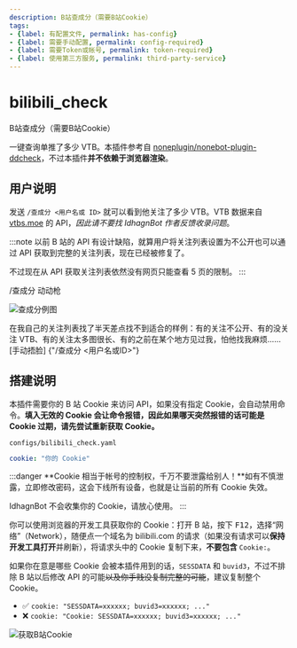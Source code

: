 ```yaml
---
description: B站查成分（需要B站Cookie）
tags:
- {label: 有配置文件, permalink: has-config}
- {label: 需要手动配置, permalink: config-required}
- {label: 需要Token或帐号, permalink: token-required}
- {label: 使用第三方服务, permalink: third-party-service}
---
```


# bilibili_check
B站查成分（需要B站Cookie）

一键查询<Ruby rt="DD">单推</Ruby>了多少 VTB。本插件参考自 [noneplugin/nonebot-plugin-ddcheck](https://github.com/noneplugin/nonebot-plugin-ddcheck)，不过本插件**并不依赖于浏览器渲染**。

## 用户说明
发送 `/查成分 <用户名或 ID>` 就可以看到他关注了多少 VTB。VTB 数据来自 [vtbs.moe](https://vtbs.moe) 的 API，*因此请不要找 IdhagnBot 作者反馈收录问题*。

:::note
以前 B 站的 API 有设计缺陷，就算用户将关注列表设置为不公开也可以通过 API 获取到完整的关注列表，现在已经被修复了。

不过现在从 API 获取关注列表依然没有网页只能查看 5 页的限制。
:::

<Example>
  <Send>/查成分 动动枪</Send>
  <Recv>

![查成分例图](/example/bilibili_check.png)

  </Recv>
  <Note>在我自己的关注列表找了半天差点找不到适合的样例：有的关注不公开、有的没关注 VTB、有的关注太多图很长、有的之前在某个地方见过我，怕他找我麻烦……[手动捂脸]</Note>
</Example>

<Command name="查成分" brief="卧槽，□批！" perm="bilibili_check">
{"/查成分 <用户名或ID>"}
</Command>

## 搭建说明
本插件需要你的 B 站 Cookie 来访问 API，如果没有指定 Cookie，会自动禁用命令。**填入无效的 Cookie 会让命令报错，因此如果哪天突然报错的话可能是 Cookie 过期，请先尝试重新获取 Cookie。**

`configs/bilibili_check.yaml`
```yaml
cookie: "你的 Cookie"
```

:::danger
**Cookie 相当于帐号的控制权，千万不要泄露给别人！**如有不慎泄露，立即修改密码，这会下线所有设备，也就是让当前的所有 Cookie 失效。

IdhagnBot 不会收集你的 Cookie，请放心使用。
:::

你可以使用浏览器的开发工具获取你的 Cookie：打开 B 站，按下 <kbd>F12</kbd>，选择“网络”（Network），随便点一个域名为 bilibili.com 的请求（如果没有请求可以**保持开发工具打开**并刷新），将请求头中的 Cookie 复制下来，**不要包含** `Cookie:`。

如果你在意是哪些 Cookie 会被本插件用到的话，`SESSDATA` 和 `buvid3`，不过不排除 B 站以后修改 API 的可能~~以及你手贱没复制完整的可能~~，建议复制整个 Cookie。

* ✅ `cookie: "SESSDATA=xxxxxx; buvid3=xxxxxx; ..."`
* ❌ `cookie: "Cookie: SESSDATA=xxxxxx; buvid3=xxxxxx; ..."`

![获取B站Cookie](/example/bilibili_cookie.png)
